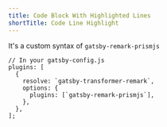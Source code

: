 ```yaml
---
title: Code Block With Highlighted Lines
shortTitle: Code Line Highlight
---
```


It's a custom syntax of `gatsby-remark-prismjs`

```javascript{1,4-6}
// In your gatsby-config.js
plugins: [
  {
    resolve: `gatsby-transformer-remark`,
    options: {
      plugins: [`gatsby-remark-prismjs`],
    },
  },
];
```
